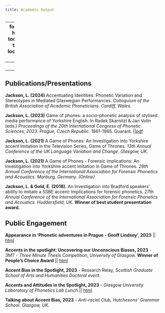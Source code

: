 ```yaml
---
title: Academic Output
---
```


--- 
format:
  html:
    toc: true
    toc-location: left
---
<br>


---


## Publications/Presentations
**Jackson, L. (2024)** Accentuating Identities: Phonetic Variation and Stereotypes in Mediated Glaswegian Performances. *Colloquium of the British Association of Academic Phoneticians. Cardiff, Wales.*

**Jackson, L. (2023)** Game of phones: a socio-phonetic analysis of stylised media performance of Yorkshire English. In Radek Skarnitzl & Jan Volín (eds.) *Proceedings of the 20th International Congress of Phonetic Sciences, 2023. Prague, Czech Republic.* 1861-1865. Guarant. ||[pdf](https://guarant.cz/icphs2023/737.pdf){target='_blank'} 

**Jackson, L. (2021)** A Game of Phones: An Investigation into Yorkshire accent Imitation in the Television Series, Game of Thrones. *13th Annual Conference of the UK Language Variation and Change. Glasgow, UK.*

**Jackson, L. (2021)** A Game of Phones - Forensic implications: An Investigation into Yorkshire accent imitation in Game of Thrones. *29th Annual Conference of the International Association for Forensic Phonetics and Acoustics. Marburg, Germany. (Online)*

**Jackson, L. & Gold, E. (2018).** An Investigation into Bradford speakers' ability to imitate a SSBE accent: Implications for forensic phonetics. *27th Annual Conference of the International Association for Forensic Phonetics and Acoustics. Huddersfield, UK.* **Winner of best student presentation award.**


## Public Engagement 
**Appearance in 'Phonetic adventures in Prague - Geoff Lindsey', 2023** || [html](https://www.youtube.com/watch?v=uDpVPj49R8w){target='_blank'} 

**Accents in the spotlight: Uncovering our Unconscious Biases, 2023** - *3MT - Three Minute Thesis Competition, University of Glasgow.* **Winner of People's Choice Award** || [html](https://uofgpgrblog.com/pgrblog/2023/5/19/3-minute-thesis-2023-everything-you-need-to-know?rq=3mt){target='_blank'}

**Accent Bias in the Spotlight, 2023** - Research Relay, *Scottish Graduate School of Arts and Humanities Doctoral event*.

**Accents and Attitudes in the Spotlight, 2023** - *Glasgow University Laboratory of Phonetics Lab Lunch*.|| [html](https://www.gla.ac.uk/schools/critical/aboutus/resources/gulp/){target='_blank'}

**Talking about Accent Bias, 2023** - *Anti-racist Club, Hutchesons' Grammar School. Glasgow, UK.*

























